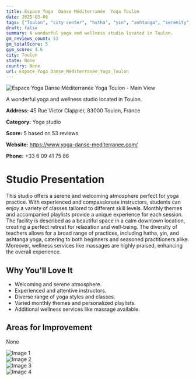 ```yaml
---
title: Espace Yoga  Danse Méditerranée  Yoga Toulon
date: 2025-03-08
tags: ["Toulon", "city center", "hatha", "yin", "ashtanga", "serenity", "community", "Toulon"]  
draft: false
summary: A wonderful yoga and wellness studio located in Toulon.
gm_reviews_count: 53
gm_totalScore: 5
gym_score: 4.6
city: Toulon
state: None
country: None
url: Espace_Yoga_Danse_Méditerranée_Yoga_Toulon
---
```


<div className="aspect-[16/9] relative my-8">
  <img 
    src="https://lh5.googleusercontent.com/p/AF1QipNj5WEwaGqk6b41r4sF8ERvchh_oc_LKwQ4VLYs=w1920-h1080-k-no"
    alt="Espace Yoga  Danse Méditerranée  Yoga Toulon - Main View"
    className="object-cover absolute inset-0 w-full h-full rounded-lg"
  />
</div>

A wonderful yoga and wellness studio located in Toulon.

**Address:** 45 Rue Victor Clappier, 83000 Toulon, France

**Category:** Yoga studio

**Score:** 5 based on 53 reviews

**Website:** https://www.yoga-danse-mediterranee.com/

**Phone:** +33 6 09 41 75 86

# Studio Presentation

This studio offers a serene and welcoming atmosphere perfect for yoga practice. With experienced and compassionate instructors, students can enjoy a variety of classes tailored to different skill levels. Monthly themes and accompanied playlists provide a unique experience for each session. The facility is described as a beautiful space in a calm downtown location, creating a perfect retreat for relaxation and well-being. The diversity of teachers allows for a broad range of practices, including hatha, yin, and ashtanga yoga, catering to both beginners and seasoned practitioners alike. Moreover, wellness services like massages are highly praised, enhancing the overall experience.

## Why You'll Love It

- Welcoming and serene atmosphere.
- Experienced and attentive instructors.
- Diverse range of yoga styles and classes.
- Varied monthly themes and personalized playlists.
- Additional wellness services like massage available.

## Areas for Improvement

None

<div className="grid grid-cols-1 xl:grid-cols-2 gap-4 my-8">
<div className="aspect-[4/3] relative"><img src="https://lh5.googleusercontent.com/p/AF1QipPCxIFzWW0Q3M9iqx8BtDMiyha4OuoP7vjC_KTt=w1920-h1080-k-no" alt="Image 1" className="object-cover absolute inset-0 w-full h-full rounded-lg" /></div>
<div className="aspect-[4/3] relative"><img src="https://lh5.googleusercontent.com/p/AF1QipMN0yxIeATprJLrfTVdZfRext7JnsRs2i48sjRK=w1920-h1080-k-no" alt="Image 2" className="object-cover absolute inset-0 w-full h-full rounded-lg" /></div>
<div className="aspect-[4/3] relative"><img src="https://lh5.googleusercontent.com/p/AF1QipMtXCqPnEipFIO7NbamOWZzFqodYtIzhtiCRC9R=w1920-h1080-k-no" alt="Image 3" className="object-cover absolute inset-0 w-full h-full rounded-lg" /></div>
<div className="aspect-[4/3] relative"><img src="https://lh5.googleusercontent.com/p/AF1QipOIbMdlGFpeu8ZClY8xa3Ql2LKZqSksOh9M-RGN=w1920-h1080-k-no" alt="Image 4" className="object-cover absolute inset-0 w-full h-full rounded-lg" /></div>
</div>